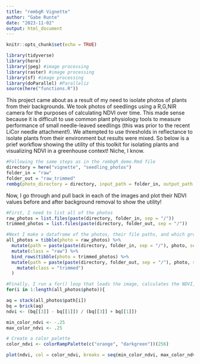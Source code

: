 ```yaml
---
title: "rembgR Vignette"
author: "Gabe Runte"
date: "2023-11-02"
output: html_document
---
```


```r
knitr::opts_chunk$set(echo = TRUE)

library(tidyverse)
library(here)
library(jpeg) #image processing
library(raster) #image processing
library(sf) #image processing
library(doParallel) #Paralleliz
source(here("functions.R"))
```

This project came about as a result of my need to isolate photos of plants from their backgrounds. We took photos of seedlings using a R,G,NIR camera for the purposes of calculating NDVI over time. This made sense because it is difficult to use common plant physiology tools to measure performance of small needle-leaved seedlings (this was prior to the recent LiCor needle attachment!). 
We attempted to use thresholds in reflectance to isolate plants from their environment but results were mixed. So below is a prief workflow showing the utility of this toolkit for isolating plants and visualizing NDVI in a greenhouse context! Niche, I know. 
```r
#Following the same steps as in the rembgR_demo.Rmd file
directory = here("vignette", "seedling_photos")
folder_in = "raw"
folder_out = "raw_trimmed"
rembg(photo_directory = directory, input_path = folder_in, output_path = folder_out)
```

Now, I go through and pull back in each of the images and plot their NDVI values before and after background removal to show the utility! 
```r
#First, I need to list all of the photos
raw_photos = list.files(paste(directory, folder_in, sep = "/"))
trimmed_photos = list.files(paste(directory, folder_out, sep = "/"))

#Next I make a dataframe of the photos, their file paths, and which group they belong to
all_photos = tibble(photo = raw_photos) %>% 
  mutate(path = paste(paste(directory, folder_in, sep = "/"), photo, sep = "/")) %>%
  mutate(class = "raw") %>% 
  bind_rows(tibble(photo = trimmed_photos) %>% 
  mutate(path = paste(paste(directory, folder_out, sep = "/"), photo, sep = "/")) %>% 
    mutate(class = "trimmed")
  )

#Finally, I run a for() loop that loads the image, calculates the NDVI, and plots the output. We should see two plots for each seedling, one untrimmed and one trimmed. 
for(i in 1:length(all_photos$photo)){

aq = stack(all_photos$path[i])
bq = brick(aq)
ndvi <- (bq[[3]] - bq[[1]]) / (bq[[3]] + bq[[1]])

min_color_ndvi <- -.25
max_color_ndvi <- .25

# Create a color palette
color_ndvi <- colorRampPalette(c("orange", "darkgreen"))(256)

plot(ndvi, col = color_ndvi, breaks = seq(min_color_ndvi, max_color_ndvi, length.out = length(color_ndvi)), axes = FALSE, xlim = c(0,4000), legend=FALSE)}


```

